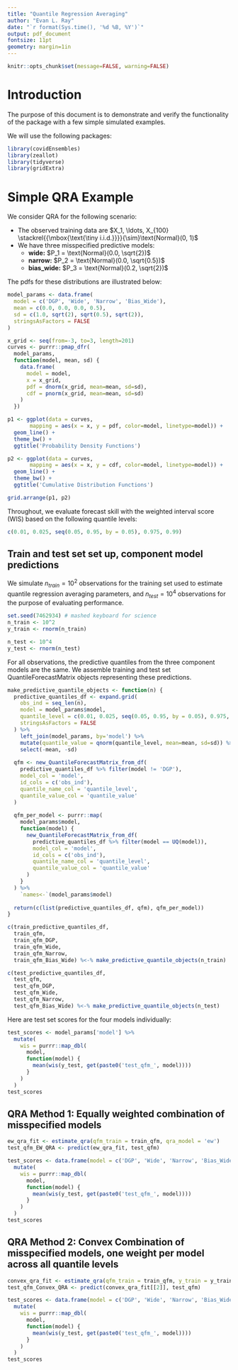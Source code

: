 ```yaml
---
title: "Quantile Regression Averaging"
author: "Evan L. Ray"
date: "`r format(Sys.time(), '%d %B, %Y')`"
output: pdf_document
fontsize: 11pt
geometry: margin=1in
---
```


```r
knitr::opts_chunk$set(message=FALSE, warning=FALSE)
```

\def\simiid{\stackrel{{\mbox{\text{\tiny i.i.d.}}}}{\sim}}

# Introduction

The purpose of this document is to demonstrate and verify the functionality of the package with a few simple simulated examples.

We will use the following packages:

```r
library(covidEnsembles)
library(zeallot)
library(tidyverse)
library(gridExtra)
```

# Simple QRA Example

We consider QRA for the following scenario:

 * The observed training data are $X_1, \ldots, X_{100} \simiid \text{Normal}(0, 1)$
 * We have three misspecified predictive models:
    * **wide:** $P_1 = \text{Normal}(0.0, \sqrt{2})$
    * **narrow:** $P_2 = \text{Normal}(0.0, \sqrt{0.5})$
    * **bias\_wide:** $P_3 = \text{Normal}(0.2, \sqrt{2})$

The pdfs for these distributions are illustrated below:

```r
model_params <- data.frame(
  model = c('DGP', 'Wide', 'Narrow', 'Bias_Wide'),
  mean = c(0.0, 0.0, 0.0, 0.5),
  sd = c(1.0, sqrt(2), sqrt(0.5), sqrt(2)),
  stringsAsFactors = FALSE
)

x_grid <- seq(from=-3, to=3, length=201)
curves <- purrr::pmap_dfr(
  model_params,
  function(model, mean, sd) {
    data.frame(
      model = model,
      x = x_grid,
      pdf = dnorm(x_grid, mean=mean, sd=sd),
      cdf = pnorm(x_grid, mean=mean, sd=sd)
    )
  })

p1 <- ggplot(data = curves,
       mapping = aes(x = x, y = pdf, color=model, linetype=model)) +
  geom_line() +
  theme_bw() +
  ggtitle('Probability Density Functions')

p2 <- ggplot(data = curves,
       mapping = aes(x = x, y = cdf, color=model, linetype=model)) +
  geom_line() +
  theme_bw() +
  ggtitle('Cumulative Distribution Functions')

grid.arrange(p1, p2)
```

Throughout, we evaluate forecast skill with the weighted interval score (WIS) based on the following quantile levels:

```r
c(0.01, 0.025, seq(0.05, 0.95, by = 0.05), 0.975, 0.99)
```

## Train and test set set up, component model predictions

We simulate $n_{train}=10^2$ observations for the training set used to estimate quantile regression averaging parameters, and $n_{test} = 10^4$ observations for the purpose of evaluating performance.

```r
set.seed(7462934) # mashed keyboard for science
n_train <- 10^2
y_train <- rnorm(n_train)

n_test <- 10^4
y_test <- rnorm(n_test)
```

For all observations, the predictive quantiles from the three component models are the same.  We assemble training and test set QuantileForecastMatrix objects representing these predictions.

```r
make_predictive_quantile_objects <- function(n) {
  predictive_quantiles_df <- expand.grid(
    obs_ind = seq_len(n),
    model = model_params$model,
    quantile_level = c(0.01, 0.025, seq(0.05, 0.95, by = 0.05), 0.975, 0.99),
    stringsAsFactors = FALSE
  ) %>%
    left_join(model_params, by='model') %>%
    mutate(quantile_value = qnorm(quantile_level, mean=mean, sd=sd)) %>%
    select(-mean, -sd)
  
  qfm <- new_QuantileForecastMatrix_from_df(
    predictive_quantiles_df %>% filter(model != 'DGP'),
    model_col = 'model',
    id_cols = c('obs_ind'),
    quantile_name_col = 'quantile_level',
    quantile_value_col = 'quantile_value'
  )
  
  qfm_per_model <- purrr::map(
    model_params$model,
    function(model) {
      new_QuantileForecastMatrix_from_df(
        predictive_quantiles_df %>% filter(model == UQ(model)),
        model_col = 'model',
        id_cols = c('obs_ind'),
        quantile_name_col = 'quantile_level',
        quantile_value_col = 'quantile_value'
      )
    }
  ) %>%
    `names<-`(model_params$model)
  
  return(c(list(predictive_quantiles_df, qfm), qfm_per_model))
}

c(train_predictive_quantiles_df,
  train_qfm,
  train_qfm_DGP,
  train_qfm_Wide,
  train_qfm_Narrow,
  train_qfm_Bias_Wide) %<-% make_predictive_quantile_objects(n_train)

c(test_predictive_quantiles_df,
  test_qfm,
  test_qfm_DGP,
  test_qfm_Wide,
  test_qfm_Narrow,
  test_qfm_Bias_Wide) %<-% make_predictive_quantile_objects(n_test)
```

Here are test set scores for the four models individually:

```r
test_scores <- model_params['model'] %>%
  mutate(
    wis = purrr::map_dbl(
      model,
      function(model) {
        mean(wis(y_test, get(paste0('test_qfm_', model))))
      }
    )
  )
test_scores
```

## QRA Method 1: Equally weighted combination of misspecified models

```r
ew_qra_fit <- estimate_qra(qfm_train = train_qfm, qra_model = 'ew')
test_qfm_EW_QRA <- predict(ew_qra_fit, test_qfm)
```

```r
test_scores <- data.frame(model = c('DGP', 'Wide', 'Narrow', 'Bias_Wide', 'EW_QRA')) %>%
  mutate(
    wis = purrr::map_dbl(
      model,
      function(model) {
        mean(wis(y_test, get(paste0('test_qfm_', model))))
      }
    )
  )
test_scores
```


## QRA Method 2: Convex Combination of misspecified models, one weight per model across all quantile levels

```r
convex_qra_fit <- estimate_qra(qfm_train = train_qfm, y_train = y_train, qra_model = 'convex_per_model')
test_qfm_Convex_QRA <- predict(convex_qra_fit[[2]], test_qfm)
```

```r
test_scores <- data.frame(model = c('DGP', 'Wide', 'Narrow', 'Bias_Wide', 'EW_QRA', 'Convex_QRA')) %>%
  mutate(
    wis = purrr::map_dbl(
      model,
      function(model) {
        mean(wis(y_test, get(paste0('test_qfm_', model))))
      }
    )
  )
test_scores
```


